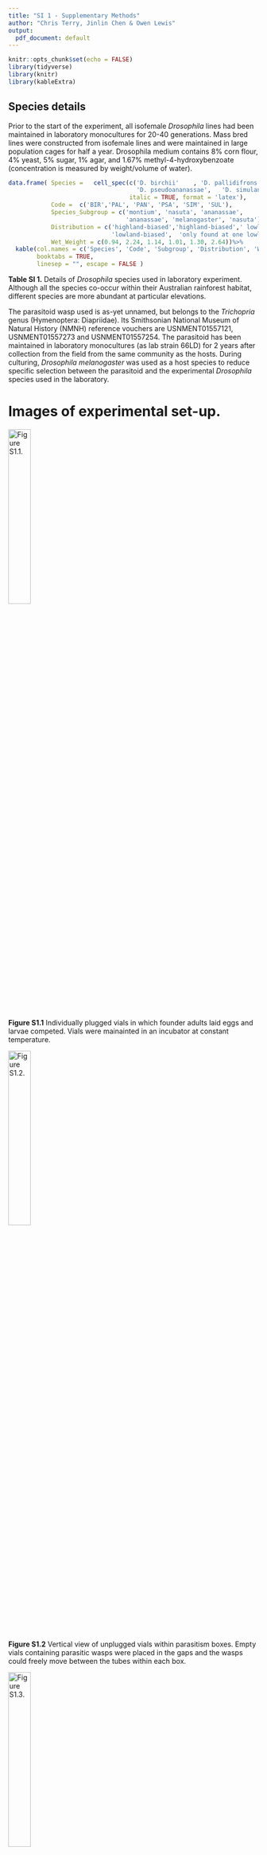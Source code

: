```yaml
---
title: "SI 1 - Supplementary Methods"
author: "Chris Terry, Jinlin Chen & Owen Lewis"
output:
  pdf_document: default 
---
```


```r
knitr::opts_chunk$set(echo = FALSE)
library(tidyverse)
library(knitr)
library(kableExtra)
```

## Species details

Prior to the start of the experiment, all isofemale *Drosophila* lines had been maintained in laboratory monocultures for 20-40 generations. Mass bred lines were constructed from isofemale lines and were maintained in large population cages for half a year.  Drosophila medium contains 8% corn flour, 4% yeast, 5% sugar, 1% agar, and 1.67% methyl-4-hydroxybenzoate (concentration is measured by weight/volume of water).


```r
data.frame( Species =   cell_spec(c('D. birchii'	, 'D. pallidifrons',	'D. pandora ', 
                                    'D. pseudoananassae', 	'D. simulans'	, 'D. sulfurigaster'		),
                                  italic = TRUE, format = 'latex'),	 
            Code =  c('BIR','PAL', 'PAN', 'PSA', 'SIM', 'SUL'),
            Species_Subgroup = c('montium', 'nasuta', 'ananassae', 
                                 'ananassae', 'melanogaster', 'nasuta'),
            Distribution = c('highland-biased','highland-biased',' lowland-biased',
                             'lowland-biased',	'only found at one lowland study site','widespread'),
            Wet_Weight = c(0.94, 2.24, 1.14, 1.01, 1.30, 2.64))%>%
  kable(col.names = c('Species', 'Code', 'Subgroup', 'Distribution', 'Wet Weight (mg)'),
        booktabs = TRUE,
        linesep = "", escape = FALSE )


```

**Table SI 1.** Details of *Drosophila* species used in laboratory experiment. Although all the species co-occur within their Australian rainforest habitat, different species are more abundant at particular elevations.    

The parasitoid wasp used is as-yet unnamed, but belongs to the *Trichopria* genus (Hymenoptera: Diapriidae). Its Smithsonian National Museum of Natural History (NMNH) reference vouchers are 
USNMENT01557121, USNMENT01557273 and USNMENT01557254. The parasitoid has been maintained in laboratory monocultures (as lab strain 66LD) for 2 years after collection from the field from the same community as the hosts. During culturing, *Drosophila melanogaster* was used as a host species to reduce specific selection between the parasitoid and the experimental *Drosophila* species used in the laboratory.


# Images of experimental set-up. 

![Figure S1.1.](Images/Incubator.jpg){width=30%}\

**Figure S1.1** Individually plugged vials in which founder adults laid eggs and larvae competed. Vials were mainainted in an incubator at constant temperature. 


![Figure S1.2. ](Images/WaspBox VerticalView.jpg){width=30%}\

**Figure S1.2** Vertical view of unplugged vials within parasitism boxes. Empty vials containing parasitic wasps were placed in the gaps and the wasps could freely move between the tubes within each box.  


![Figure S1.3.](Images/WaspBoxesInIncubator.jpg){width=30%}\


**Figure S1.3** Parasitism boxes (with lids in place) were maintained in the incubator during the parasitism period.



## Location Randomisation Procedure

Within the incubator, vials were arranged in a randomised, but structured arrangement (Fig. S1.4 and S1.5). The structure was necessary to facilitate handling. In all cases the principle that each vial had an equal change of being located at any point was maintained. Within each treatment, within each block, there was one tray for single-species assays, and two for multi-species assays. Species combinations were kept in rows, but the order of the numbers of each species used was randomised. 

Unfortunately, a mistake lead to parasitoid wasps being released into the a wrong box. Block C, Parasitoid(+) box number 2  did not receive parasitoids as planned, while Block C, Parasitoid(-) box number 1, did get parasitoids when it should not have done. This was corrected by reassigning vials to treatments, but had the result that certain combinations had one greater or fewer data point per treatment than was planned. 



```r
All_TrayCoords <- read.csv('Data/Data entry Table.csv')

species <- c('BIR','PAL', 'PAN', 'PSA', 'SIM', 'SUL')
cols = c('BIR' = 'skyblue', 
         'PAL' = 'darkblue',
         'PAN' = 'red',
         'PSA'= 'darkgreen',  
         'SIM' = 'purple', 
         'SUL' = 'gold'  )

Cols = c(cols, '   '= 'white')

All_TrayCoords%>%
  filter(Treatment %in% c( 'Hot Para', 'Hot Safe'))%>%
  mutate(Set = paste(Treatment, Block))%>%
  ggplot( aes( Column  , Row, col=Sp2,fill = Sp1))+
  geom_tile(size = 1, width=.5, height=.5)+
  facet_grid(Set~Tray)+
  scale_fill_manual(values = Cols)+
  scale_colour_manual(values = Cols)+
  scale_x_discrete()+scale_y_discrete()+
  theme(axis.title = element_blank())+
  coord_fixed()-> Plot1

Plot1
```

**Figure S1.4** Randomisation of vials in trays by species combination for founding and larvae competition. Species combinations were maintained in lines to facilitate rapid handling. Within each sub-block, the order of the founder density levels was randomised. The distinction between species '1' and '2' is arbitrary. 

```r

All_TrayCoords%>%
  filter(Treatment %in% c( 'Hot Para', 'Hot Safe'))%>%
  mutate(Set = paste(Treatment, Block))%>%
  ggplot( aes( Cols_Box,Rows_Box , col=Sp2,fill = Sp1))+
  geom_tile(size = 1, width=.5, height=.5)+
  facet_wrap(Set~BoxNum)+
  scale_fill_manual(values = Cols)+
  scale_colour_manual(values = Cols)+
  scale_x_discrete()+scale_y_discrete()+
  theme(axis.title = element_blank())+
  coord_fixed() -> Plot2

Plot2
```

**Figure S1.5**  Randomisation of vials into parasitoid treatment boxes. For the multi-species vials, the order of the founder density levels was randomised within each line. The distinction between species '1' and '2' is arbitrary. 


## Temperature Treatment

Our initial experimental design included a low-temperature treatment (20°C). This followed identical procedures, although some incubation times were lengthened to account for slower development times. However, too few adult flies emerged in the 20°C treatment for reasonable identification of competition parameters and we do not consider this cold-temperature treatment further.



